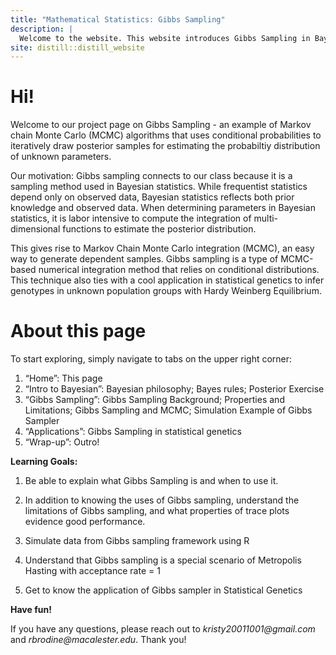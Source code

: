 ```yaml
---
title: "Mathematical Statistics: Gibbs Sampling"
description: |
  Welcome to the website. This website introduces Gibbs Sampling in Bayesian statistics world. This is a class project from course MATH/ STAT 455: Mathematical Statistics at Macalester College. The contents in this blog are collaborative efforts from Kristy Ma and Regan Brodine.
site: distill::distill_website
---
```


# Hi!
Welcome to our project page on Gibbs Sampling - an example of Markov chain Monte Carlo (MCMC) algorithms that uses conditional probabilities to iteratively draw posterior samples for estimating the probabiltiy distribution of unknown parameters. 

Our motivation: Gibbs sampling connects to our class because it is a sampling method used in Bayesian statistics. While frequentist statistics depend only on observed data, Bayesian statistics reflects both prior knowledge and observed data. When determining parameters in Bayesian statistics, it is labor intensive to compute the integration of multi-dimensional functions to estimate the posterior distribution.

This gives rise to Markov Chain Monte Carlo integration (MCMC), an easy way to generate dependent samples. Gibbs sampling is a type of MCMC-based numerical integration method that relies on conditional distributions. This technique also ties with a cool application in statistical genetics to infer genotypes in unknown population groups with Hardy Weinberg Equilibrium. 

# About this page

To start exploring, simply navigate to tabs on the upper right corner:

1) "Home": This page
2) "Intro to Bayesian": Bayesian philosophy; Bayes rules; Posterior Exercise
3) "Gibbs Sampling": Gibbs Sampling Background; Properties and Limitations; Gibbs Sampling and MCMC; Simulation Example of Gibbs Sampler
4) "Applications": Gibbs Sampling in statistical genetics
5) "Wrap-up": Outro!


**Learning Goals:**

1.  Be able to explain what Gibbs Sampling is and when to use it.

2.  In addition to knowing the uses of Gibbs sampling, understand the limitations of Gibbs sampling, and what properties of trace plots evidence good performance.

3.  Simulate data from Gibbs sampling framework using R

4.  Understand that Gibbs sampling is a special scenario of Metropolis Hasting with acceptance rate = 1

5.  Get to know the application of Gibbs sampler in Statistical Genetics


**Have fun!**

If you have any questions, please reach out to *kristy20011001@gmail.com* and *rbrodine@macalester.edu*. Thank you!